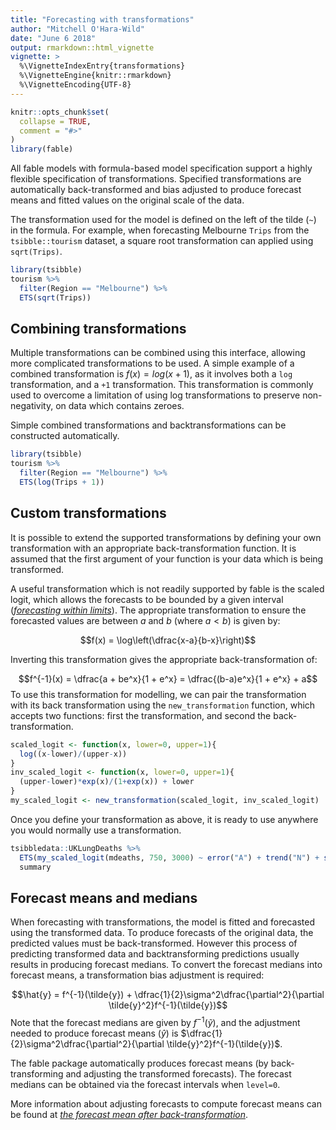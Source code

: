 ```yaml
---
title: "Forecasting with transformations"
author: "Mitchell O'Hara-Wild"
date: "June 6 2018"
output: rmarkdown::html_vignette
vignette: >
  %\VignetteIndexEntry{transformations}
  %\VignetteEngine{knitr::rmarkdown}
  %\VignetteEncoding{UTF-8}
---
```


```r
knitr::opts_chunk$set(
  collapse = TRUE,
  comment = "#>"
)
library(fable)
```

All fable models with formula-based model specification support a highly flexible specification of transformations. Specified transformations are automatically back-transformed and bias adjusted to produce forecast means and fitted values on the original scale of the data.

The transformation used for the model is defined on the left of the tilde (`~`) in the formula. For example, when forecasting Melbourne `Trips` from the `tsibble::tourism` dataset, a square root transformation can applied using `sqrt(Trips)`.

```r
library(tsibble)
tourism %>%
  filter(Region == "Melbourne") %>% 
  ETS(sqrt(Trips))
```

## Combining transformations
Multiple transformations can be combined using this interface, allowing more complicated transformations to be used. A simple example of a combined transformation is $f(x) = log(x+1)$, as it involves both a `log` transformation, and a `+1` transformation. This transformation is commonly used to overcome a limitation of using log transformations to preserve non-negativity, on data which contains zeroes.

Simple combined transformations and backtransformations can be constructed automatically.
```r
library(tsibble)
tourism %>%
  filter(Region == "Melbourne") %>% 
  ETS(log(Trips + 1))
```


## Custom transformations
It is possible to extend the supported transformations by defining your own transformation with an appropriate back-transformation function. It is assumed that the first argument of your function is your data which is being transformed.

A useful transformation which is not readily supported by fable is the scaled logit, which allows the forecasts to be bounded by a given interval ([*forecasting within limits*](https://robjhyndman.com/hyndsight/forecasting-within-limits/)). The appropriate transformation to ensure the forecasted values are between $a$ and $b$ (where $a<b$) is given by:

$$f(x) = \log\left(\dfrac{x-a}{b-x}\right)$$

Inverting this transformation gives the appropriate back-transformation of:

$$f^{-1}(x) = \dfrac{a + be^x}{1 + e^x} = \dfrac{(b-a)e^x}{1 + e^x} + a$$ 
To use this transformation for modelling, we can pair the transformation with its back transformation using the `new_transformation` function, which accepts two functions: first the transformation, and second the back-transformation.
```r
scaled_logit <- function(x, lower=0, upper=1){
  log((x-lower)/(upper-x))
}
inv_scaled_logit <- function(x, lower=0, upper=1){
  (upper-lower)*exp(x)/(1+exp(x)) + lower
}
my_scaled_logit <- new_transformation(scaled_logit, inv_scaled_logit)
```

Once you define your transformation as above, it is ready to use anywhere you would normally use a transformation.
```r
tsibbledata::UKLungDeaths %>%
  ETS(my_scaled_logit(mdeaths, 750, 3000) ~ error("A") + trend("N") + season("A")) %>%
  summary
```

## Forecast means and medians
When forecasting with transformations, the model is fitted and forecasted using the transformed data. To produce forecasts of the original data, the predicted values must be back-transformed. However this process of predicting transformed data and backtransforming predictions usually results in producing forecast medians. To convert the forecast medians into forecast means, a transformation bias  adjustment is required:

$$\hat{y} = f^{-1}(\tilde{y}) + \dfrac{1}{2}\sigma^2\dfrac{\partial^2}{\partial \tilde{y}^2}f^{-1}(\tilde{y})$$
Note that the forecast medians are given by $f^{-1}(\tilde{y})$, and the adjustment needed to produce forecast means ($\hat{y}$) is $\dfrac{1}{2}\sigma^2\dfrac{\partial^2}{\partial \tilde{y}^2}f^{-1}(\tilde{y})$.

The fable package automatically produces forecast means (by back-transforming and adjusting the transformed forecasts). The forecast medians can be obtained via the forecast intervals when `level=0`.

More information about adjusting forecasts to compute forecast means can be found at [*the forecast mean after back-transformation*](https://robjhyndman.com/hyndsight/backtransforming/).